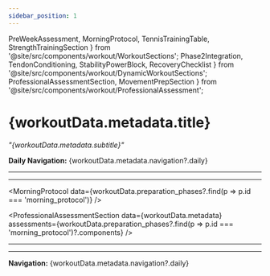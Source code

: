 ```yaml
---
sidebar_position: 1
---
```


  PreWeekAssessment, 
  MorningProtocol, 
  TennisTrainingTable, 
  StrengthTrainingSection 
} from '@site/src/components/workout/WorkoutSections';
  Phase2Integration,
  TendonConditioning,
  StabilityPowerBlock,
  RecoveryChecklist
} from '@site/src/components/workout/DynamicWorkoutSections';
  ProfessionalAssessmentSection,
  MovementPrepSection 
} from '@site/src/components/workout/ProfessionalAssessment';

<WorkoutNav weekNumber={1} />

# {workoutData.metadata.title}

_"{workoutData.metadata.subtitle}"_

**Daily Navigation:** {workoutData.metadata.navigation?.daily}

<WorkoutCarouselFromData week={1} day="monday" />

---

<PreWeekAssessment assessments={workoutData.assessments} />

---

<MorningProtocol data={workoutData.preparation_phases?.find(p => p.id === 'morning_protocol')} />

<ProfessionalAssessmentSection 
  data={workoutData.metadata}
  assessments={workoutData.preparation_phases?.find(p => p.id === 'morning_protocol')?.components} 
/>

<TennisTrainingTable data={workoutData.tennis_training} />

<MovementPrepSection 
  data={workoutData.metadata}
  exercises={workoutData.movement_preparation?.exercises}
  correctives={workoutData.movement_preparation?.targeted_correctives}
/>

<StrengthTrainingSection data={workoutData.strength_training} />

<Phase2Integration data={workoutData.strength_training?.phase_2_integration} />

<TendonConditioning data={workoutData.strength_training?.advanced_tendon_conditioning} />

<StabilityPowerBlock data={workoutData.strength_training?.stability_power_block} />

<RecoveryChecklist data={workoutData.recovery_protocol} />

---

<EmailCapture />

---

**Navigation:** {workoutData.metadata.navigation?.daily}